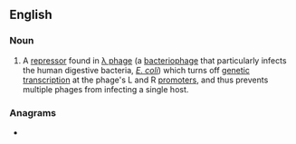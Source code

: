 ==English==

===Noun===
{{wikipedia}}
{{en-noun}}
# A [[repressor]] found in [[λ phage]] (a [[bacteriophage]] that particularly infects the human digestive bacteria, ''[[E. coli]]'') which turns off [[genetic]] [[transcription]] at the phage's L and R [[promoter]]s, and thus prevents multiple phages from infecting a single host.

===Anagrams===
* {{anagrams|en|epornitic|peritonic|proteinic|pterionic}}